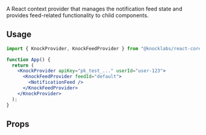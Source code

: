 A React context provider that manages the notification feed state and provides feed-related functionality to child components.

## Usage

```jsx
import { KnockProvider, KnockFeedProvider } from "@knocklabs/react-core";

function App() {
  return (
    <KnockProvider apiKey="pk_test_..." userId="user-123">
      <KnockFeedProvider feedId="default">
        <NotificationFeed />
      </KnockFeedProvider>
    </KnockProvider>
  );
}
```

## Props

<Attributes>
  <Attribute
    name="feedId"
    type="string"
    description="The unique identifier for the notification feed."
  />
  <Attribute
    name="defaultFeedOptions"
    type="FeedClientOptions"
    description="Default options for configuring the feed behavior."
  />
  <Attribute
    name="children"
    type="ReactNode"
    description="Child components that will have access to the feed context."
  />
</Attributes>
